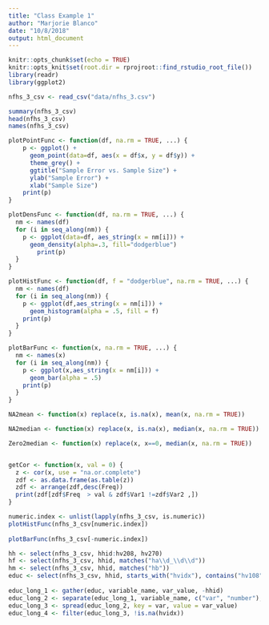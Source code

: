 ```yaml
---
title: "Class Example 1"
author: "Marjorie Blanco"
date: "10/8/2018"
output: html_document
---
```


```r
knitr::opts_chunk$set(echo = TRUE)
knitr::opts_knit$set(root.dir = rprojroot::find_rstudio_root_file())
library(readr)
library(ggplot2)
```

```r
nfhs_3_csv <- read_csv("data/nfhs_3.csv")

summary(nfhs_3_csv)
head(nfhs_3_csv)
names(nfhs_3_csv)
```

```r
plotPointFunc <- function(df, na.rm = TRUE, ...) {
    p <- ggplot() +
      geom_point(data=df, aes(x = df$x, y = df$y)) +
      theme_grey() +
      ggtitle("Sample Error vs. Sample Size") +
      ylab("Sample Error") +
      xlab("Sample Size")
    print(p)
}

plotDensFunc <- function(df, na.rm = TRUE, ...) {
  nm <- names(df)
  for (i in seq_along(nm)) {
    p <- ggplot(data=df, aes_string(x = nm[i])) +
      geom_density(alpha=.3, fill="dodgerblue")
        print(p)
  }
}

plotHistFunc <- function(df, f = "dodgerblue", na.rm = TRUE, ...) {
  nm <- names(df)
  for (i in seq_along(nm)) {
    p <- ggplot(df,aes_string(x = nm[i])) + 
      geom_histogram(alpha = .5, fill = f) 
    print(p)
  }
}

plotBarFunc <- function(x, na.rm = TRUE, ...) {
  nm <- names(x)
  for (i in seq_along(nm)) {
    p <- ggplot(x,aes_string(x = nm[i])) + 
      geom_bar(alpha = .5) 
    print(p)
  }
}

NA2mean <- function(x) replace(x, is.na(x), mean(x, na.rm = TRUE))

NA2median <- function(x) replace(x, is.na(x), median(x, na.rm = TRUE))

Zero2median <- function(x) replace(x, x==0, median(x, na.rm = TRUE))


getCor <- function(x, val = 0) {
  z <- cor(x, use = "na.or.complete")
  zdf <- as.data.frame(as.table(z))
  zdf <- arrange(zdf,desc(Freq))
  print(zdf[zdf$Freq  > val & zdf$Var1 !=zdf$Var2 ,])
}
```

```r
numeric.index <- unlist(lapply(nfhs_3_csv, is.numeric)) 
plotHistFunc(nfhs_3_csv[numeric.index])
             
plotBarFunc(nfhs_3_csv[-numeric.index])
```

```r
hh <- select(nfhs_3_csv, hhid:hv208, hv270)
hf <- select(nfhs_3_csv, hhid, matches("ha\\d_\\d\\d"))
hm <- select(nfhs_3_csv, hhid, matches("hb"))
educ <- select(nfhs_3_csv, hhid, starts_with("hvidx"), contains("hv108"))
  
educ_long_1 <- gather(educ, variable_name, var_value, -hhid)
educ_long_2 <- separate(educ_long_1, variable_name, c("var", "number"), sep = "_")
educ_long_3 <- spread(educ_long_2, key = var, value = var_value)
educ_long_4 <- filter(educ_long_3, !is.na(hvidx))
```

